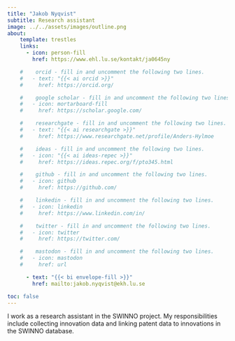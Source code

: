 ```yaml
---
title: "Jakob Nyqvist"
subtitle: Research assistant
image: ../../assets/images/outline.png
about:
    template: trestles
    links:
      - icon: person-fill
        href: https://www.ehl.lu.se/kontakt/ja0645ny

    #    orcid - fill in and uncomment the following two lines.
    #   - text: "{{< ai orcid >}}"
    #     href: https://orcid.org/

    #    google scholar - fill in and uncomment the following two lines.
    #   - icon: mortarboard-fill
    #     href: https://scholar.google.com/

    #    researchgate - fill in and uncomment the following two lines.
    #   - text: "{{< ai researchgate >}}"
    #     href: https://www.researchgate.net/profile/Anders-Hylmoe

    #    ideas - fill in and uncomment the following two lines.
    #   - icon: "{{< ai ideas-repec >}}"
    #     href: https://ideas.repec.org/f/pto345.html

    #    github - fill in and uncomment the following two lines.
    #   - icon: github
    #     href: https://github.com/

    #    linkedin - fill in and uncomment the following two lines.
    #   - icon: linkedin
    #     href: https://www.linkedin.com/in/

    #    twitter - fill in and uncomment the following two lines.
    #   - icon: twitter
    #     href: https://twitter.com/

    #    mastodon - fill in and uncomment the following two lines.
    #   - icon: mastodon
    #     href: url

      - text: "{{< bi envelope-fill >}}"
        href: mailto:jakob.nyqvist@ekh.lu.se

toc: false
---
```


:::{.text-bigger}

I work as a research assistant in the SWINNO project. My responsibilities include collecting innovation data and linking patent data to innovations in the SWINNO database.
:::
